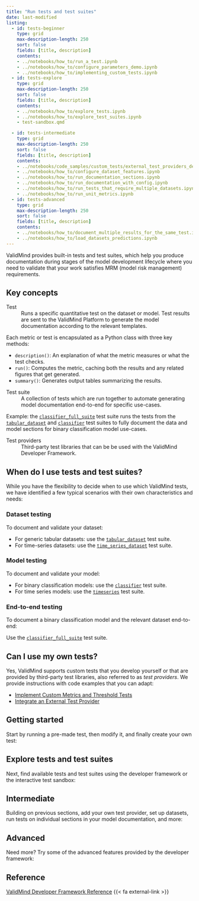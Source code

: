 ```yaml
---
title: "Run tests and test suites"
date: last-modified
listing:
  - id: tests-beginner
    type: grid
    max-description-length: 250
    sort: false
    fields: [title, description]
    contents: 
    - ../notebooks/how_to/run_a_test.ipynb
    - ../notebooks/how_to/configure_parameters_demo.ipynb
    - ../notebooks/how_to/implementing_custom_tests.ipynb
  - id: tests-explore
    type: grid
    max-description-length: 250
    sort: false
    fields: [title, description]
    contents:
    - ../notebooks/how_to/explore_tests.ipynb
    - ../notebooks/how_to/explore_test_suites.ipynb
    - test-sandbox.qmd

  - id: tests-intermediate
    type: grid
    max-description-length: 250
    sort: false
    fields: [title, description]
    contents: 
    - ../notebooks/code_samples/custom_tests/external_test_providers_demo.ipynb
    - ../notebooks/how_to/configure_dataset_features.ipynb
    - ../notebooks/how_to/run_documentation_sections.ipynb
    - ../notebooks/how_to/run_documentation_with_config.ipynb
    - ../notebooks/how_to/run_tests_that_require_multiple_datasets.ipynb
    - ../notebooks/how_to/run_unit_metrics.ipynb
  - id: tests-advanced
    type: grid
    max-description-length: 250
    sort: false
    fields: [title, description]
    contents: 
    - ../notebooks/how_to/document_multiple_results_for_the_same_test.ipynb
    - ../notebooks/how_to/load_datasets_predictions.ipynb
---
```


ValidMind provides built-in tests and test suites, which help you produce documentation during stages of the model development lifecycle where you need to validate that your work satisfies MRM (model risk management) requirements.

## Key concepts

Test
: Runs a specific quantitative test on the dataset or model. Test results are sent to the ValidMind Platform to generate the model documentation according to the relevant templates. 

Each metric or test is encapsulated as a Python class with three key methods:

- `description()`: An explanation of what the metric measures or what the test checks.
- `run()`: Computes the metric, caching both the results and any related figures that get generated.
- `summary()`: Generates output tables summarizing the results.

<!---
```python
class ExampleMetric(Metric):

        name = "mean_of_values"

        # Markdown-compatible description of the metric
        def description(self):

        # Compute the metric and cache its results and figures
        def run (self):

        # Code to build a list of ResultSummaries that form the results tables
        def summary (self, metric_values)
```
--->

Test suite
: A collection of tests which are run together to automate generating model documentation end-to-end for specific use-cases. 

   Example: the [`classifier_full_suite`](../validmind/validmind/test_suites/classifier.html#ClassifierFullSuite) test suite runs the tests from the [`tabular_dataset`](../validmind/validmind/test_suites/tabular_datasets.html) and [`classifier`](../validmind/validmind/test_suites/classifier.html) test suites to fully document the data and model sections for binary classification model use-cases. 

Test providers
: Third-party test libraries that can be be used with the ValidMind Developer Framework.

## When do I use tests and test suites?

While you have the flexibility to decide when to use which ValidMind tests, we have identified a few typical scenarios with their own characteristics and needs:

::: {.grid}
::: {.g-col-4}
### Dataset testing

To document and validate your dataset:

- For generic tabular datasets: use the [`tabular_dataset`](../validmind/validmind/test_suites/tabular_datasets.html) test suite.
- For time-series datasets: use the [`time_series_dataset`](../validmind/validmind/test_suites/time_series.html#TimeSeriesDataset) test suite.
:::

::: {.g-col-4}
### Model testing

To document and validate your model:

- For binary classification models: use the [`classifier`](../validmind/validmind/test_suites/classifier.html) test suite.
- For time series models: use the [`timeseries`](../validmind/validmind/test_suites/time_series.html) test suite.
:::

::: {.g-col-4}
### End-to-end testing

To document a binary classification model and the relevant dataset end-to-end: 

Use the [`classifier_full_suite`](../validmind/validmind/test_suites/classifier.html#ClassifierFullSuite) test suite.
:::

:::

## Can I use my own tests?

Yes, ValidMind supports custom tests that you develop yourself or that are provided by third-party test libraries, also referred to as _test providers_. We provide instructions with code examples that you can adapt:

- [Implement Custom Metrics and Threshold Tests](../notebooks/how_to/implementing_custom_tests.ipynb)
- [Integrate an External Test Provider](../notebooks/code_samples/custom_tests/external_test_providers_demo.ipynb)

## Getting started

Start by running a pre-made test, then modify it, and finally create your own test:

:::{#tests-beginner}
:::

## Explore tests and test suites

Next, find available tests and test suites using the developer framework or the interactive test sandbox:

:::{#tests-explore}
:::

## Intermediate

Building on previous sections, add your own test provider, set up datasets, run tests on individual sections in your model documentation, and more:

:::{#tests-intermediate}
:::

## Advanced

Need more? Try some of the advanced features provided by the developer framework: 

:::{#tests-advanced}
:::

## Reference

<a href="../validmind/validmind.html" target="_blank">ValidMind Developer Framework Reference</a> {{< fa external-link >}}
